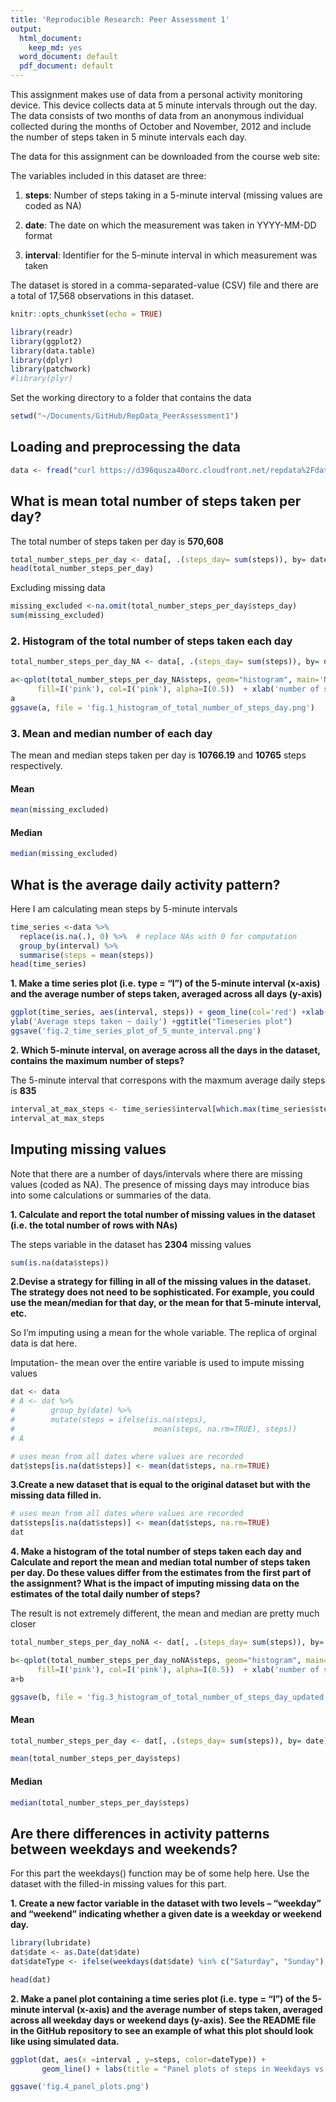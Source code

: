 ```yaml
---
title: 'Reproducible Research: Peer Assessment 1'
output:
  html_document:
    keep_md: yes
  word_document: default
  pdf_document: default
---
```



This assignment makes use of data from a personal activity monitoring device. This device collects data at 5 minute intervals through out the day. The data consists of two months of data from an anonymous individual collected during the months of October and November, 2012 and include the number of steps taken in 5 minute intervals each day.

The data for this assignment can be downloaded from the course web site:

The variables included in this dataset are three:

1. **steps**: Number of steps taking in a 5-minute interval (missing values are coded as \color{red}{\verb|NA|}NA)

2. **date**: The date on which the measurement was taken in YYYY-MM-DD format

3. **interval**: Identifier for the 5-minute interval in which measurement was taken

The dataset is stored in a comma-separated-value (CSV) file and there are a total of 17,568 observations in this dataset.


```r
knitr::opts_chunk$set(echo = TRUE)
```

```r
library(readr)
library(ggplot2)
library(data.table)
library(dplyr)
library(patchwork)
#library(plyr)

```


Set the working directory to a folder that contains the data

```r
setwd("~/Documents/GitHub/RepData_PeerAssessment1")
```


## Loading and preprocessing the data


```r

data <- fread("curl https://d396qusza40orc.cloudfront.net/repdata%2Fdata%2Factivity.zip | funzip")

```

## What is mean total number of steps taken per day?

The total number of steps taken per day is **570,608**  


```r
total_number_steps_per_day <- data[, .(steps_day= sum(steps)), by= date]
head(total_number_steps_per_day)
```

Excluding missing data

```r
missing_excluded <-na.omit(total_number_steps_per_day$steps_day)
sum(missing_excluded)
```

### 2. Histogram of the total number of steps taken each day

```r

total_number_steps_per_day_NA <- data[, .(steps_day= sum(steps)), by= date]

a<-qplot(total_number_steps_per_day_NA$steps, geom="histogram", main='Number of steps-with NA excluded',
      fill=I('pink'), col=I('pink'), alpha=I(0.5))  + xlab('number of steps') + ylab('density')
a
ggsave(a, file = 'fig.1_histogram_of_total_number_of_steps_day.png')
```

### 3. Mean and median number of   each day 

The mean and median steps taken per day is **10766.19** and **10765** steps respectively.

#### Mean

```r
mean(missing_excluded)

```

#### Median

```r
median(missing_excluded)
```


## What is the average daily activity pattern?



Here I am calculating mean steps by 5-minute intervals

```r
time_series <-data %>%
  replace(is.na(.), 0) %>%  # replace NAs with 0 for computation
  group_by(interval) %>%
  summarise(steps = mean(steps))
head(time_series)
```

**1. Make a time series plot (i.e. \color{red}{\verb|type = "l"|}type = "l") of the 5-minute interval (x-axis) and the average number of steps taken, averaged across all days (y-axis)**

```r
ggplot(time_series, aes(interval, steps)) + geom_line(col='red') +xlab('5- Minute intervals') + 
ylab('Average steps taken ~ daily') +ggtitle("Timeseries plot")
ggsave('fig.2_time_series_plot_of_5_munte_interval.png')

```



**2. Which 5-minute interval, on average across all the days in the dataset, contains the maximum number of steps?**

The  5-minute interval that correspons with the maxmum average daily steps is **835**

```r
interval_at_max_steps <- time_series$interval[which.max(time_series$steps)]
interval_at_max_steps
```


## Imputing missing values

Note that there are a number of days/intervals where there are missing values (coded as \color{red}{\verb|NA|}NA). The presence of missing days may introduce bias into some calculations or summaries of the data.

**1. Calculate and report the total number of missing values in the dataset (i.e. the total number of rows with \color{red}{\verb|NA|}NAs)**

The steps variable in the dataset has **2304** missing values

```r
sum(is.na(data$steps)) 
```
**2.Devise a strategy for filling in all of the missing values in the dataset. The strategy does not need to be sophisticated. For example, you could use the mean/median for that day, or the mean for that 5-minute interval, etc.**

 So I'm imputing using a mean for the whole variable. The replica of orginal data is dat here. 

Imputation- the mean over the entire variable is used to impute missing values

```r
dat <- data
# A <- dat %>% 
#        group_by(date) %>% 
#        mutate(steps = ifelse(is.na(steps), 
#                               mean(steps, na.rm=TRUE), steps))
# A

# uses mean from all dates where values are recorded
dat$steps[is.na(dat$steps)] <- mean(dat$steps, na.rm=TRUE)

```
**3.Create a new dataset that is equal to the original dataset but with the missing data filled in.**

```r
# uses mean from all dates where values are recorded
dat$steps[is.na(dat$steps)] <- mean(dat$steps, na.rm=TRUE)
dat
```
**4. Make a histogram of the total number of steps taken each day and Calculate and report the mean and median total number of steps taken per day. Do these values differ from the estimates from the first part of the assignment? What is the impact of imputing missing data on the estimates of the total daily number of steps?**

The result is not extremely different, the mean and median are pretty much closer


```r
total_number_steps_per_day_noNA <- dat[, .(steps_day= sum(steps)), by= date]

b<-qplot(total_number_steps_per_day_noNA$steps, geom="histogram", main='Number of steps-no NA',
      fill=I('pink'), col=I('pink'), alpha=I(0.5))  + xlab('number of steps') + ylab('density')
a+b

ggsave(b, file = 'fig.3_histogram_of_total_number_of_steps_day_updated.png')
```

#### Mean

```r
total_number_steps_per_day <- dat[, .(steps_day= sum(steps)), by= date]

mean(total_number_steps_per_day$steps)
```

#### Median

```r
median(total_number_steps_per_day$steps)
```

## Are there differences in activity patterns between weekdays and weekends?

For this part the \color{red}{\verb|weekdays()|}weekdays() function may be of some help here. Use the dataset with the filled-in missing values for this part.

**1. Create a new factor variable in the dataset with two levels – “weekday” and “weekend” indicating whether a given date is a weekday or weekend day.**

```r
library(lubridate)
dat$date <- as.Date(dat$date)
dat$dateType <- ifelse(weekdays(dat$date) %in% c("Saturday", "Sunday"), "weekend", "weekday")

head(dat)
```


**2. Make a panel plot containing a time series plot (i.e. \color{red}{\verb|type = "l"|}type = "l") of the 5-minute interval (x-axis) and the average number of steps taken, averaged across all weekday days or weekend days (y-axis). See the README file in the GitHub repository to see an example of what this plot should look like using simulated data.**

```r
ggplot(dat, aes(x =interval , y=steps, color=dateType)) +
       geom_line() + labs(title = "Panel plots of steps in Weekdays vs Weekends", x = "5-minute interval", y = "Total Number of Steps") +facet_wrap(~ dateType)

ggsave('fig.4_panel_plots.png')

```

